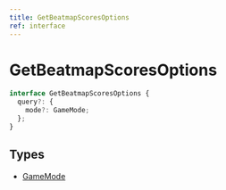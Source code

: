 ```yaml
---
title: GetBeatmapScoresOptions
ref: interface
---
```


# GetBeatmapScoresOptions

```ts
interface GetBeatmapScoresOptions {
  query?: {
    mode?: GameMode;
  };
}
```

## Types

- [GameMode](/references/game-mode)
